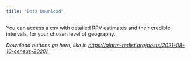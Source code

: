 ```yaml
---
title: "Data Download"
---
```


You can access a csv with detailed RPV estimates and their credible intervals, for your chosen level of geography.

*Download buttons go here, like in <https://alarm-redist.org/posts/2021-08-10-census-2020/>*
